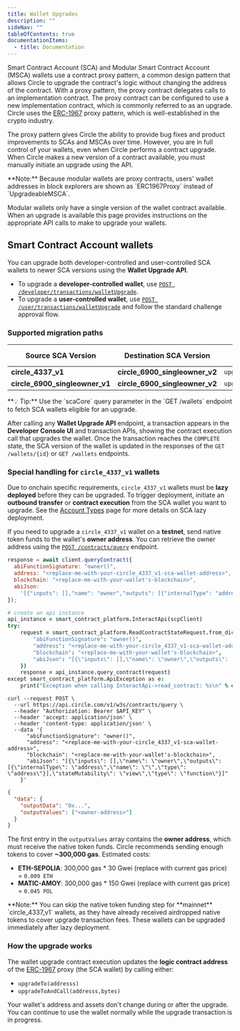 ---
title: Wallet Upgrades
description: ""
sideNav: ""
tableOfContents: true
documentationItems:
  - title: Documentation
---

Smart Contract Account (SCA) and Modular Smart Contract Account (MSCA) wallets
use a contract proxy pattern, a common design pattern that allows Circle to
upgrade the contract's logic without changing the address of the contract. With
a proxy pattern, the proxy contract delegates calls to an implementation
contract. The proxy contract can be configured to use a new implementation
contract, which is commonly referred to as an upgrade. Circle uses the
[ERC-1967](https://docs.openzeppelin.com/contracts/5.x/api/proxy#ERC1967Proxy)
proxy pattern, which is well-established in the crypto industry.

The proxy pattern gives Circle the ability to provide bug fixes and product
improvements to SCAs and MSCAs over time. However, you are in full control of
your wallets, even when Circle performs a contract upgrade. When Circle makes a
new version of a contract available, you must manually initiate an upgrade using
the API.

<Note>
**Note:** Because modular wallets are proxy contracts, users' wallet addresses
in block explorers are shown as `ERC1967Proxy` instead of `UpgradeableMSCA`.

Modular wallets only have a single version of the wallet contract available.
When an upgrade is available this page provides instructions on the
appropriate API calls to make to upgrade your wallets.
</Note>

## Smart Contract Account wallets

You can upgrade both developer-controlled and user-controlled SCA wallets to
newer SCA versions using the **Wallet Upgrade API**.

- To upgrade a **developer-controlled wallet**, use
  [`POST /developer/transactions/walletUpgrade`](/api-reference/wallets/developer-controlled-wallets/create-developer-transaction-wallet-upgrade).
- To upgrade a **user-controlled wallet**, use
  [`POST /user/transactions/walletUpgrade`](/api-reference/wallets/user-controlled-wallets/create-user-transaction-wallet-upgrade-challenge)
  and follow the standard challenge approval flow.

### Supported migration paths

| Source SCA Version             | Destination SCA Version        | Contract Function Used for Upgrade |
| ------------------------------ | ------------------------------ | ---------------------------------- |
| **circle_4337_v1**             | **circle_6900_singleowner_v2** | `upgradeToAndCall(address,bytes)`  |
| **circle_6900_singleowner_v1** | **circle_6900_singleowner_v2** | `upgradeTo(address)`               |

<Note>
  **💡 Tip:** Use the `scaCore` query parameter in the `GET /wallets` endpoint
  to fetch SCA wallets eligible for an upgrade.
</Note>

After calling any **Wallet Upgrade API** endpoint, a transaction appears in the
**Developer Console UI** and transaction APIs, showing the contract execution
call that upgrades the wallet. Once the transaction reaches the `COMPLETE`
state, the SCA version of the wallet is updated in the responses of the
`GET /wallets/{id}` or `GET /wallets` endpoints.

### Special handling for `circle_4337_v1` wallets

Due to onchain specific requirements, `circle_4337_v1` wallets must be **lazy
deployed** before they can be upgraded. To trigger deployment, initiate an
**outbound transfer** or **contract execution** from the SCA wallet you want to
upgrade. See the [Account Types](/wallets/account-types) page for more details
on SCA lazy deployment.

If you need to upgrade a `circle_4337_v1` wallet on a **testnet**, send native
token funds to the wallet's **owner address**. You can retrieve the owner
address using the
[`POST /contracts/query`](/api-reference/contracts/smart-contract-platform/query-contract)
endpoint.

<CodeGroup>

```javascript Node.js SDK
response = await client.queryContract({
  abiFunctionSignature: "owner()",
  address: "<replace-me-with-your-circle_4337_v1-sca-wallet-address>",
  blockchain: "<replace-me-with-your-wallet's-blockchain>",
  abiJson:
    '[{"inputs": [],"name": "owner","outputs": [{"internalType": "address","name": "","type": "address"}],"stateMutability": "view","type": "function"}]',
});
```

```coffeescript Python SDK
# create an api instance
api_instance = smart_contract_platform.InteractApi(scpClient)
try:
    request = smart_contract_platform.ReadContractStateRequest.from_dict({
        "abiFunctionSignature": "owner()",
        "address": "<replace-me-with-your-circle_4337_v1-sca-wallet-address>",
        "blockchain": "<replace-me-with-your-wallet's-blockchain>",
        "abiJson": "[{\"inputs\": [],\"name\": \"owner\",\"outputs\": [{\"internalType\": \"address\",\"name\": \"\",\"type\": \"address\"}],\"stateMutability\": \"view\",\"type\": \"function\"}]"
    })
    response = api_instance.query_contract(request)
except smart_contract_platform.ApiException as e:
    print("Exception when calling InteractApi->read_contract: %s\n" % e)
```

```curl
curl --request POST \
  --url https://api.circle.com/v1/w3s/contracts/query \
  --header "Authorization: Bearer $API_KEY" \
  --header 'accept: application/json' \
  --header 'content-type: application/json' \
  --data '{
      "abiFunctionSignature": "owner()",
      "address": "<replace-me-with-your-circle_4337_v1-sca-wallet-address>",
      "blockchain": "<replace-me-with-your-wallet's-blockchain>",
      "abiJson": "[{\"inputs\": [],\"name\": \"owner\",\"outputs\": [{\"internalType\": \"address\",\"name\": \"\",\"type\": \"address\"}],\"stateMutability\": \"view\",\"type\": \"function\"}]"
    }'
```

</CodeGroup>

```json Response Body
{
  "data": {
    "outputData": "0x...",
    "outputValues": ["<owner-address>"]
  }
}
```

The first entry in the `outputValues` array contains the **owner address**,
which must receive the native token funds. Circle recommends sending enough
tokens to cover **~300,000 gas**. Estimated costs:

- **ETH-SEPOLIA**: 300,000 gas \* 30 Gwei (replace with current gas price) =
  `0.009 ETH`
- **MATIC-AMOY**: 300,000 gas \* 150 Gwei (replace with current gas price) =
  `0.045 POL`

<Note>
  **Note:** You can skip the native token funding step for **mainnet**
  `circle_4337_v1` wallets, as they have already received airdropped native
  tokens to cover upgrade transaction fees. These wallets can be upgraded
  immediately after lazy deployment.
</Note>

### How the upgrade works

The wallet upgrade contract execution updates the **logic contract address** of
the [ERC-1967](https://eips.ethereum.org/EIPS/eip-1967) proxy (the SCA wallet)
by calling either:

- `upgradeTo(addresss)`
- `upgradeToAndCall(addresss,bytes)`

Your wallet's address and assets don't change during or after the upgrade. You
can continue to use the wallet normally while the upgrade transaction is in
progress.
